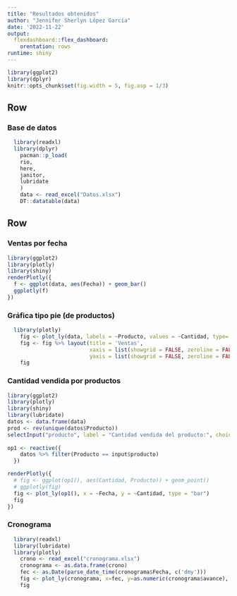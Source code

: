 ```yaml
---
title: "Resultados obtenidos"
author: "Jennifer Sherlyn López García"
date: '2022-11-22'
output: 
  flexdashboard::flex_dashboard:
    orentation: rows
runtime: shiny
---
```


```r
library(ggplot2)
library(dplyr)
knitr::opts_chunk$set(fig.width = 5, fig.asp = 1/3)
``` 

Row 
-------------------------------------

### Base de datos

```r
  library(readxl)
  library(dplyr)
    pacman::p_load(
    rio,
    here,
    janitor,
    lubridate
    )
    data <- read_excel("Datos.xlsx")
    DT::datatable(data)
```

Row {.tabset .tabset-fade}
-------------------------------------

### Ventas por fecha

```r
library(ggplot2)
library(plotly)
library(shiny)
renderPlotly({
  f <- ggplot(data, aes(Fecha)) + geom_bar()
  ggplotly(f)
})  
```


### Gráfica tipo pie (de productos)

```r
  library(plotly)
    fig <- plot_ly(data, labels = ~Producto, values = ~Cantidad, type='pie')
    fig <- fig %>% layout(title = 'Ventas',
                          xaxis = list(showgrid = FALSE, zeroline = FALSE, showticklabels = FALSE),
                          yaxis = list(showgrid = FALSE, zeroline = FALSE, showticklabels = FALSE))
    fig
```


### Cantidad vendida por productos

```r
library(ggplot2)
library(plotly)
library(shiny)
library(lubridate)
datos <- data.frame(data)
prod <- rev(unique(datos$Producto))
selectInput("producto", label = "Cantidad vendida del producto:", choices = prod, selected = prod[1])
  
op1 <- reactive({
    datos %>% filter(Producto == input$producto)
  })

renderPlotly({
  # fig <- ggplot(op1(), aes(Cantidad, Producto)) + geom_point()
  # ggplotly(fig)
  fig <- plot_ly(op1(), x = ~Fecha, y = ~Cantidad, type = "bar")
  fig
})
```

### Cronograma
```r
  library(readxl)
  library(lubridate)
  library(plotly)
    crono <- read_excel("cronograma.xlsx")
    cronograma <- as.data.frame(crono)
    fec <- as.Date(parse_date_time(cronograma$Fecha, c('dmy')))
    fig <- plot_ly(cronograma, x=fec, y=as.numeric(cronograma$avance), type = 'scatter', mode = 'markers', color = ~Eventos) %>% layout(showlegend=FALSE, title = 'Cronograma', yaxis = list(title= '% de avance'))
    fig
```
